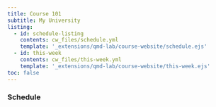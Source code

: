 ```yaml
---
title: Course 101
subtitle: My University
listing:
  - id: schedule-listing
    contents: cw_files/schedule.yml
    template: '_extensions/qmd-lab/course-website/schedule.ejs'
  - id: this-week
    contents: cw_files/this-week.yml
    template: '_extensions/qmd-lab/course-website/this-week.ejs'
toc: false
---
```


:::{#this-week}
:::

### Schedule

:::{#schedule-listing}
:::
